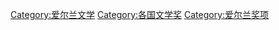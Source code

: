 [[Category:爱尔兰文学|Category:爱尔兰文学]]
[[Category:各国文学奖|Category:各国文学奖]]
[[Category:爱尔兰奖项|Category:爱尔兰奖项]]